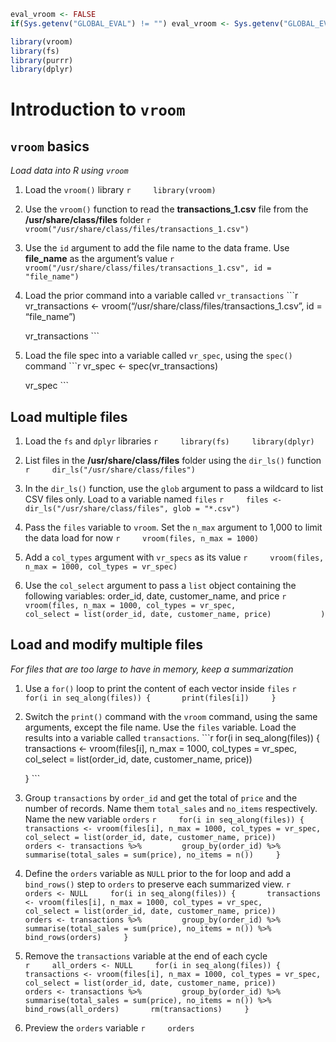 ```r
eval_vroom <- FALSE
if(Sys.getenv("GLOBAL_EVAL") != "") eval_vroom <- Sys.getenv("GLOBAL_EVAL")
```


```r
library(vroom)
library(fs)
library(purrr)
library(dplyr)
```

# Introduction to `vroom`

## `vroom` basics
*Load data into R using `vroom`*

1. Load the `vroom()` library
    ```r
    library(vroom)
    ```

1. Use the `vroom()` function to read the **transactions_1.csv** file from the **/usr/share/class/files** folder
    ```r
    vroom("/usr/share/class/files/transactions_1.csv")
    ```

1. Use the `id` argument to add the file name to the data frame.  Use **file_name** as the argument's value
    ```r
    vroom("/usr/share/class/files/transactions_1.csv", id = "file_name")
    ```

1. Load the prior command into a variable called `vr_transactions`
    ```r
    vr_transactions <- vroom("/usr/share/class/files/transactions_1.csv", id = "file_name")
    
    vr_transactions
    ```

1. Load the file spec into a variable called `vr_spec`, using the `spec()` command
    ```r
    vr_spec <- spec(vr_transactions)
    
    vr_spec
    ```

## Load multiple files

1. Load the `fs` and `dplyr` libraries
    ```r
    library(fs)
    library(dplyr)
    ```

1. List files in the **/usr/share/class/files** folder using the `dir_ls()` function
    ```r
    dir_ls("/usr/share/class/files")
    ```

1. In the `dir_ls()` function, use the `glob` argument to pass a wildcard to list CSV files only. Load to a variable named `files`
    ```r
    files <- dir_ls("/usr/share/class/files", glob = "*.csv")
    ```

1. Pass the `files` variable to `vroom`. Set the `n_max` argument to 1,000 to limit the data load for now
    ```r
    vroom(files, n_max = 1000)
    ```

1. Add a `col_types` argument with `vr_specs` as its value
    ```r
    vroom(files, n_max = 1000, col_types = vr_spec)
    ```

1. Use the `col_select` argument to pass a `list` object containing the following variables: order_id, date, customer_name, and price
    ```r
    vroom(files, n_max = 1000, col_types = vr_spec,
          col_select = list(order_id, date, customer_name, price)
          )
    ```

## Load and modify multiple files
*For files that are too large to have in memory, keep a summarization*

1. Use a `for()` loop to print the content of each vector inside `files`
    ```r
    for(i in seq_along(files)) {
      print(files[i])
    }
    ```

1. Switch the `print()` command with the `vroom` command, using the same arguments, except the file name.  Use the `files` variable.  Load the results into a variable called `transactions`. 
    ```r
    for(i in seq_along(files)) {
      transactions <- vroom(files[i], n_max = 1000, col_types = vr_spec, 
                           col_select = list(order_id, date, customer_name, price))

    }
    ```

1. Group `transactions` by `order_id` and get the total of `price` and the number of records. Name them `total_sales` and `no_items` respectively. Name the new variable `orders`
    ```r
    for(i in seq_along(files)) {
      transactions <- vroom(files[i], n_max = 1000, col_types = vr_spec, 
                           col_select = list(order_id, date, customer_name, price))
      orders <- transactions %>%
        group_by(order_id) %>%
        summarise(total_sales = sum(price), no_items = n())
    }
    ```

1. Define the `orders` variable as `NULL` prior to the for loop and add a `bind_rows()` step to `orders` to preserve each summarized view.
    ```r
    orders <- NULL
    for(i in seq_along(files)) {
      transactions <- vroom(files[i], n_max = 1000, col_types = vr_spec, 
                           col_select = list(order_id, date, customer_name, price))
      orders <- transactions %>%
        group_by(order_id) %>%
        summarise(total_sales = sum(price), no_items = n()) %>%
        bind_rows(orders)
    }
    ```
    
1. Remove the `transactions` variable at the end of each cycle    
    ```r
    all_orders <- NULL
    for(i in seq_along(files)) {
      transactions <- vroom(files[i], n_max = 1000, col_types = vr_spec, 
                           col_select = list(order_id, date, customer_name, price))
      orders <- transactions %>%
        group_by(order_id) %>%
        summarise(total_sales = sum(price), no_items = n()) %>%
        bind_rows(all_orders)
      rm(transactions)
    }
    ```
    
1. Preview the `orders` variable
    ```r
    orders
    ```

